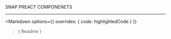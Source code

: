 
<Meta title="Documentation/Usage" />

<style>
  {`
	.header {
		display: flex;
		align-items: center;
	}

	.header .subtitle {
		text-transform: uppercase;
		color: #00cee1;
	}

	.header img {
		width: 300px;
		margin-right: 20px;
	}
  `}
</style>

<div class="header">
	<span class="subtitle">SNAP PREACT COMPONENETS</span>
</div>

---

<Markdown  options={{
	overrides: {
		code: highlightedCode
	}
}}
>{ Readme }</Markdown>